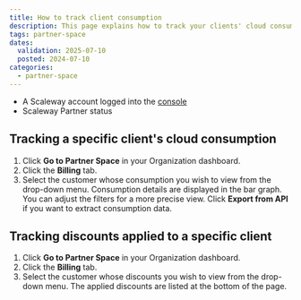 ```yaml
---
title: How to track client consumption
description: This page explains how to track your clients' cloud consumption.
tags: partner-space
dates:
  validation: 2025-07-10
  posted: 2024-07-10
categories:
  - partner-space
---
```



<Requirements />

- A Scaleway account logged into the [console](https://console.scaleway.com)
- Scaleway Partner status

## Tracking a specific client's cloud consumption
1. Click **Go to Partner Space** in your Organization dashboard.
2. Click the **Billing** tab.  
3. Select the customer whose consumption you wish to view from the drop-down menu. Consumption details are displayed in the bar graph. You can adjust the filters for a more precise view. Click **Export from API** if you want to extract consumption data. 

## Tracking discounts applied to a specific client
1. Click **Go to Partner Space** in your Organization dashboard.
2. Click the **Billing** tab.  
3. Select the customer whose discounts you wish to view from the drop-down menu. The applied discounts are listed at the bottom of the page.